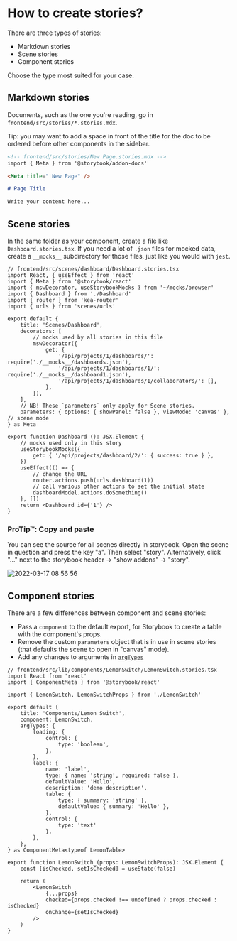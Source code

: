 
<Meta title=" How to create stories?" />

# How to create stories?

There are three types of stories:

- Markdown stories
- Scene stories
- Component stories

Choose the type most suited for your case.

## Markdown stories

Documents, such as the one you're reading, go in `frontend/src/stories/*.stories.mdx`.

Tip: you may want to add a space in front of the title for the doc to be ordered before other components in the sidebar.

```md
<!-- frontend/src/stories/New Page.stories.mdx -->
import { Meta } from '@storybook/addon-docs'

<Meta title=" New Page" />

# Page Title

Write your content here...
```


## Scene stories

In the same folder as your component, create a file like `Dashboard.stories.tsx`. If you need a lot of `.json`
files for mocked data, create a `__mocks__` subdirectory for those files, just like you would with `jest`.

```tsx
// frontend/src/scenes/dashboard/Dashboard.stories.tsx
import React, { useEffect } from 'react'
import { Meta } from '@storybook/react'
import { mswDecorator, useStorybookMocks } from '~/mocks/browser'
import { Dashboard } from './Dashboard'
import { router } from 'kea-router'
import { urls } from 'scenes/urls'

export default {
    title: 'Scenes/Dashboard',
    decorators: [
        // mocks used by all stories in this file
        mswDecorator({
            get: {
                '/api/projects/1/dashboards/': require('./__mocks__/dashboards.json'),
                '/api/projects/1/dashboards/1/': require('./__mocks__/dashboard1.json'),
                '/api/projects/1/dashboards/1/collaborators/': [],
            },
        }),
    ],
    // NB! These `parameters` only apply for Scene stories.
    parameters: { options: { showPanel: false }, viewMode: 'canvas' }, // scene mode
} as Meta

export function Dashboard (): JSX.Element {
    // mocks used only in this story
    useStorybookMocks({
        get: { '/api/projects/dashboard/2/': { success: true } },
    })
    useEffect(() => {
        // change the URL
        router.actions.push(urls.dashboard(1))
        // call various other actions to set the initial state
        dashboardModel.actions.doSomething()
    }, [])
    return <Dashboard id={'1'} />
}
```

### ProTip™: Copy and paste

You can see the source for all scenes directly in storybook. Open the scene in question and press the key "a". Then select "story".
Alternatively, click "..." next to the storybook header -> "show addons" -> "story".

![2022-03-17 08 56 56](https://user-images.githubusercontent.com/53387/158762995-7aa4c77f-64a8-42b0-b9d2-a2c0208b2a06.gif)

## Component stories

There are a few differences between component and scene stories:

- Pass a `component` to the default export, for Storybook to create a table with the component's props.
- Remove the custom `parameters` object that is in use in scene stories (that defaults the scene to open in "canvas" mode).
- Add any changes to arguments in [`argTypes`](https://storybook.js.org/docs/react/api/argtypes)

```tsx
// frontend/src/lib/components/LemonSwitch/LemonSwitch.stories.tsx
import React from 'react'
import { ComponentMeta } from '@storybook/react'

import { LemonSwitch, LemonSwitchProps } from './LemonSwitch'

export default {
    title: 'Components/Lemon Switch',
    component: LemonSwitch,
    argTypes: {
        loading: {
            control: {
                type: 'boolean',
            },
        },
        label: {
            name: 'label',
            type: { name: 'string', required: false },
            defaultValue: 'Hello',
            description: 'demo description',
            table: {
                type: { summary: 'string' },
                defaultValue: { summary: 'Hello' },
            },
            control: {
                type: 'text'
            },
        },
    },
} as ComponentMeta<typeof LemonTable>

export function LemonSwitch_(props: LemonSwitchProps): JSX.Element {
    const [isChecked, setIsChecked] = useState(false)

    return (
        <LemonSwitch
            {...props}
            checked={props.checked !== undefined ? props.checked : isChecked}
            onChange={setIsChecked}
        />
    )
}
```
